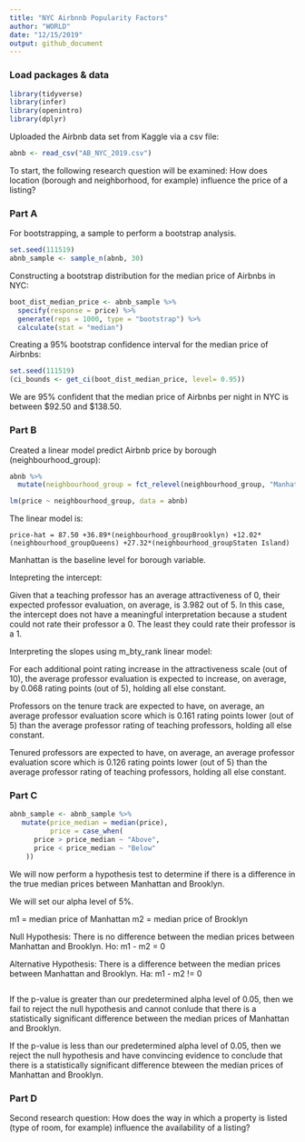 ```yaml
---
title: "NYC Airbnnb Popularity Factors"
author: "WORLD"
date: "12/15/2019"
output: github_document
---
```

     
### Load packages & data

```r
library(tidyverse) 
library(infer)
library(openintro)
library(dplyr)
```

Uploaded the Airbnb data set from Kaggle via a csv file:

```r
abnb <- read_csv("AB_NYC_2019.csv")
```

To start, the following research question will be examined: How does location (borough and neighborhood, for example) influence the price of a listing?

### Part A

For bootstrapping, a sample to perform a bootstrap analysis.

```r
set.seed(111519)
abnb_sample <- sample_n(abnb, 30)
```

Constructing a bootstrap distribution for the median price of Airbnbs in NYC:

```r
boot_dist_median_price <- abnb_sample %>%
  specify(response = price) %>%
  generate(reps = 1000, type = "bootstrap") %>%
  calculate(stat = "median")
```

Creating a 95% bootstrap confidence interval for the median price of Airbnbs:

```r
set.seed(111519)
(ci_bounds <- get_ci(boot_dist_median_price, level= 0.95))
```

We are 95% confident that the median price of Airbnbs per night in NYC is between $92.50 and $138.50.

### Part B

Created a linear model predict Airbnb price by borough (neighbourhood_group):
```r
abnb %>%
  mutate(neighbourhood_group = fct_relevel(neighbourhood_group, "Manhattan", "Brooklyn","Staten Island","Queens", "Bronx"))

lm(price ~ neighbourhood_group, data = abnb)
```

The linear model is:

`price-hat = 87.50 +36.89*(neighbourhood_groupBrooklyn) +12.02*(neighbourhood_groupQueens) +27.32*(neighbourhood_groupStaten Island)`

Manhattan is the baseline level for borough variable.

Intepreting the intercept:

Given that a teaching professor has an average attractiveness of 0, their expected professor evaluation, on average, is 3.982 out of 5. In this case, the intercept does not have a meaningful interpretation because a student could not rate their professor a 0. The least they could rate their professor is a 1.

Interpreting the slopes using m_bty_rank linear model:

For each additional point rating increase in the attractiveness scale (out of 10), the average professor evaluation is expected to increase, on average, by 0.068 rating points (out of 5), holding all else constant.

Professors on the tenure track are expected to have, on average, an average professor evaluation score which is 0.161 rating points lower (out of 5) than the average professor rating of teaching professors, holding all else constant.

Tenured professors are expected to have, on average, an average professor evaluation score which is 0.126 rating points lower (out of 5) than the average professor rating of teaching professors, holding all else constant.


### Part C

```r
abnb_sample <- abnb_sample %>%
   mutate(price_median = median(price), 
          price = case_when(
      price > price_median ~ "Above",
      price < price_median ~ "Below"
    ))
```

We will now perform a hypothesis test to determine if there is a difference in the true median prices between Manhattan and Brooklyn.

We will set our alpha level of 5%.

m1 = median price of Manhattan
m2 = median price of Brooklyn

Null Hypothesis: There is no difference between the median prices between Manhattan and Brooklyn.
Ho: m1 - m2 = 0

Alternative Hypothesis: There is a difference between the median prices between Manhattan and Brooklyn.
Ha: m1 - m2 != 0

```r

```

If the p-value is greater than our predetermined alpha level of 0.05, then we fail to reject the null hypothesis and cannot conlude that there is a statistically significant difference between the median prices of Manhattan and Brooklyn.

If the p-value is less than our predetermined alpha level of 0.05, then we reject the null hypothesis and have convincing evidence to conclude that there is a statistically significant difference bteween the median prices of Manhattan and Brooklyn.


### Part D

Second research question: How does the way in which a property is listed (type of room, for example) influence the availability of a listing?
